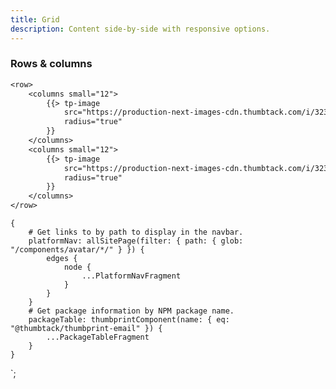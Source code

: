 ```yaml
---
title: Grid
description: Content side-by-side with responsive options.
---
```



<ComponentHeader data={props.data} />

### Rows & columns

```email
<row>
    <columns small="12">
        {{> tp-image
            src="https://production-next-images-cdn.thumbtack.com/i/323761720722374783/width/400/aspect/8-5.jpeg"
            radius="true"
        }}
    </columns>
    <columns small="12">
        {{> tp-image
            src="https://production-next-images-cdn.thumbtack.com/i/323761720722374783/width/400/aspect/8-5.jpeg"
            radius="true"
        }}
    </columns>
</row>
```

    {
        # Get links to by path to display in the navbar.
        platformNav: allSitePage(filter: { path: { glob: "/components/avatar/*/" } }) {
            edges {
                node {
                    ...PlatformNavFragment
                }
            }
        }
        # Get package information by NPM package name.
        packageTable: thumbprintComponent(name: { eq: "@thumbtack/thumbprint-email" }) {
            ...PackageTableFragment
        }
    }
`;
